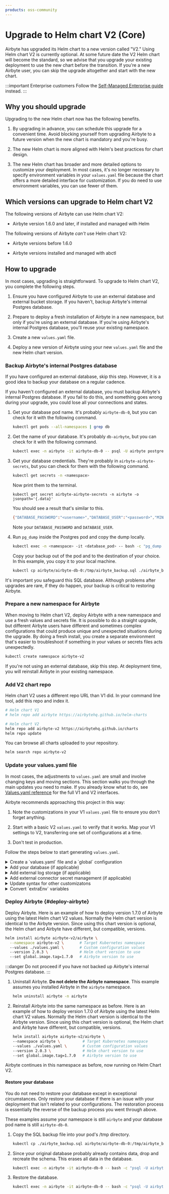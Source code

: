 ```yaml
---
products: oss-community
---
```



# Upgrade to Helm chart V2 (Core)

Airbyte has upgraded its Helm chart to a new version called "V2." Using Helm chart V2 is currently optional. At some future date the V2 Helm chart will become the standard, so we advise that you upgrade your existing deployment to use the new chart before the transition. If you're a new Airbyte user, you can skip the upgrade altogether and start with the new chart.

:::important Enterprise customers
Follow the [Self-Managed Enterprise guide](../enterprise-setup/chart-v2-enterprise) instead.
:::

## Why you should upgrade

Upgrading to the new Helm chart now has the following benefits.

1. By upgrading in advance, you can schedule this upgrade for a convenient time. Avoid blocking yourself from upgrading Airbyte to a future version when the new chart is mandatory and you're busy.

2. The new Helm chart is more aligned with Helm's best practices for chart design.

3. The new Helm chart has broader and more detailed options to customize your deployment. In most cases, it's no longer necessary to specify environment variables in your `values.yaml` file because the chart offers a more detailed interface for customization. If you do need to use environment variables, you can use fewer of them.

## Which versions can upgrade to Helm chart V2

The following versions of Airbyte can use Helm chart V2:

- Airbyte version 1.6.0 and later, if installed and managed with Helm

The following versions of Airbyte _can't_ use Helm chart V2:

- Airbyte versions before 1.6.0

- Airbyte versions installed and managed with abctl

## How to upgrade

In most cases, upgrading is straightforward. To upgrade to Helm chart V2, you complete the following steps.

1. Ensure you have configured Airbyte to use an external database and external bucket storage. If you haven't, backup Airbyte's internal Postgres database.

2. Prepare to deploy a fresh installation of Airbyte in a new namespace, but only if you're using an external database. If you're using Airbyte's internal Postgres database, you'll reuse your existing namespace.

3. Create a new `values.yaml` file.

4. Deploy a new version of Airbyte using your new `values.yaml` file and the new Helm chart version.

### Backup Airbyte's internal Postgres database

<Tabs groupId="external-db">
<TabItem value='db-yes' label='External database' default>

If you have configured an external database, skip this step. However, it is a good idea to backup your database on a regular cadence.

</TabItem>
<TabItem value='db-no' label='No external database' default>

If you haven't configured an external database, you must backup Airbyte's internal Postgres database. If you fail to do this, and something goes wrong during your upgrade, you could lose all your connections and states.

1. Get your database pod name. It's probably `airbyte-db-0`, but you can check for it with the following command.

    ```bash
    kubectl get pods --all-namespaces | grep db
    ```

2. Get the name of your database. It's probably `db-airbyte`, but you can check for it with the following command.

    ```bash
    kubectl exec -n airbyte -it airbyte-db-0 -- psql -U airbyte postgres
    ```

3. Get your database credentials. They're probably in `airbyte-airbyte-secrets`, but you can check for them with the following command.

    ```bash
    kubectl get secrets -n <namespace>
    ```

    Now print them to the terminal.

    ```
    kubectl get secret airbyte-airbyte-secrets -n airbyte -o jsonpath='{.data}'
    ```

    You should see a result that's similar to this.

    ```bash
    {"DATABASE_PASSWORD":"<username>","DATABASE_USER":"<password>","MINIO_ACCESS_KEY_ID":"<key>","MINIO_SECRET_ACCESS_KEY":"<key>","WORKLOAD_API_BEARER_TOKEN":"<key>"}%   
    ```

    Note your `DATABASE_PASSWORD` and `DATABASE_USER`.

4. Run `pg_dump` inside the Postgres pod and copy the dump locally.

    ```bash
    kubectl exec -n <namespace> -it <database_pod> -- bash -c "pg_dump -U airbyte db-airbyte > /tmp/airbyte_backup.sql"
    ```

    Copy your backup out of the pod and to the destination of your choice. In this example, you copy it to your local machine.

    ```bash
    kubectl cp airbyte/airbyte-db-0:/tmp/airbyte_backup.sql ./airbyte_backup.sql
    ```

It's important you safeguard this SQL database. Although problems after upgrades are rare, if they do happen, your backup is critical to restoring Airbyte.

</TabItem>
</Tabs>

### Prepare a new namespace for Airbyte

<Tabs groupId="external-db">
<TabItem value='db-yes' label='External database' default>

When moving to Helm chart V2, deploy Airbyte with a new namespace and use a fresh values and secrets file. It is possible to do a straight upgrade, but different Airbyte users have different and sometimes complex configurations that could produce unique and unexpected situations during the upgrade. By doing a fresh install, you create a separate environment that's easier to troubleshoot if something in your values or secrets files acts unexpectedly.

```bash
kubectl create namespace airbyte-v2
```

</TabItem>
<TabItem value='db-no' label='No external database' default>

If you're not using an external database, skip this step. At deployment time, you will reinstall Airbyte in your existing namespace.

</TabItem>
</Tabs>

### Add V2 chart repo

Helm chart V2 uses a different repo URL than V1 did. In your command line tool, add this repo and index it.

```bash
# Helm chart V1
# helm repo add airbyte https://airbytehq.github.io/helm-charts

# Helm chart V2
helm repo add airbyte-v2 https://airbytehq.github.io/charts
helm repo update
```

You can browse all charts uploaded to your repository.

```bash
helm search repo airbyte-v2
```

### Update your values.yaml file

In most cases, the adjustments to `values.yaml` are small and involve changing keys and moving sections. This section walks you through the main updates you need to make. If you already know what to do, see [Values.yaml reference](../deploying-airbyte/values) for the full V1 and V2 interfaces.

Airbyte recommends approaching this project in this way:

1. Note the customizations in your V1 `values.yaml` file to ensure you don't forget anything.

2. Start with a basic V2 `values.yaml` to verify that it works. Map your V1 settings to V2, transferring one set of configurations at a time.

3. Don't test in production.

Follow the steps below to start generating `values.yaml`.

<details>
<summary>
Create a `values.yaml` file and a `global` configuration
</summary>

Create a new `values.yaml` file on your machine. In that file, create your basic global configuration.

```yaml title="values.yaml"
global:
  edition: community

  airbyteUrl: "" # The URL where Airbyte will be reached; This should match your Ingress host
```

</details>

<details>
<summary>
Add your database (if applicable)
</summary>

If you're not using an external database, skip this step.

If you are using an external database, disable Airbyte's default Postgres database and add your own. The main difference in Helm chart V2 is the `global.database.database` key has changed to `global.database.name`.

```yaml title="values.yaml"
global: 
  database:
    # -- Secret name where database credentials are stored
    secretName: "" # e.g. "airbyte-config-secrets"
    # -- The database host
    host: ""
    # -- The database port
    port:
    # -- The database name - this key used to be "database" in Helm chart 1.0
    name: ""

    # Use EITHER user or userSecretKey, but not both
    # -- The database user
    user: ""
    # -- The key within `secretName` where the user is stored
    userSecretKey: "" # e.g. "database-user"

    # Use EITHER password or passwordSecretKey, but not both
    # -- The database password
    password: ""
    # -- The key within `secretName` where the password is stored
    passwordSecretKey: "" # e.g."database-password"

postgresql:
  enabled: false
```

</details>

<details>
<summary>
Add external log storage (if applicable)
</summary>

If you're using external log storage, implement it. If you aren't, skip this step.

<Tabs groupId="storage-type">
<TabItem value='s3' label='AWS S3' default>

```yaml
global:
  storage:
    type: s3
    secretName: airbyte-config-secrets  # Name of your Kubernetes secret
    bucket:
      log: airbyte-bucket
      state: airbyte-bucket
      workloadOutput: airbyte-bucket
      activityPayload: airbyte-bucket
    s3:
      region: "" ## e.g. us-east-1
      authenticationType: credentials ## Use "credentials" or "instanceProfile"
      accessKeyId: ""
      secretAccessKey: ""
```

</TabItem>
<TabItem value='gcs' label='Google Cloud Storage'>

**Option 1: Provide credentials directly in values.yaml**

```yaml
global:
  storage:
    type: gcs
    bucket:
      log: airbyte-bucket
      state: airbyte-bucket
      workloadOutput: airbyte-bucket
      activityPayload: airbyte-bucket
    gcs:
      projectId: <project-id>
      credentialsJson: <raw-json-content>  # Provide the raw JSON service account key (not base64-encoded)
      credentialsJsonPath: /secrets/gcs-log-creds/gcp.json
```

**Option 2: Use an external Kubernetes secret**

If you've already created a Kubernetes secret with your GCS credentials:

```yaml
global:
  storage:
    type: gcs
    storageSecretName: <your-existing-secret-name>  # Name of your existing Kubernetes secret
    bucket:
      log: airbyte-bucket
      state: airbyte-bucket
      workloadOutput: airbyte-bucket
      activityPayload: airbyte-bucket
    gcs:
      projectId: <project-id>
      credentialsJsonPath: /secrets/gcs-log-creds/gcp.json
```

</TabItem>
<TabItem value='azure' label='Azure Blob Storage'>

```yaml
global:
  storage:
    type: azure
    secretName: airbyte-config-secrets  # Name of your Kubernetes secret
    bucket:
      log: airbyte-bucket
      state: airbyte-bucket
      workloadOutput: airbyte-bucket
      activityPayload: airbyte-bucket
    azure:
      # one of the following: connectionString, connectionStringSecretKey
      connectionString: <azure storage connection string>
      connectionStringSecretKey: <secret coordinate containing an existing connection-string secret>
```

</TabItem>
</Tabs>

</details>

<details>
<summary>
Add external connector secret management (if applicable)
</summary>

If you're using external secret management, implement it. If you aren't, skip this step.

```yaml
global:
  secretsManager:
    enabled: false
    type: "" # one of: VAULT, GOOGLE_SECRET_MANAGER, AWS_SECRET_MANAGER, AZURE_KEY_VAULT, TESTING_CONFIG_DB_TABLE
    secretName: "airbyte-config-secrets"

    # Set ONE OF the following groups of configurations, based on your configuration in global.secretsManager.type.

    awsSecretManager:
      region: <aws-region>
      authenticationType: credentials ## Use "credentials" or "instanceProfile"
      tags: ## Optional - You may add tags to new secrets created by Airbyte.
      - key: ## e.g. team
          value: ## e.g. deployments
        - key: business-unit
          value: engineering
      kms: ## Optional - ARN for KMS Decryption.

    # OR

    googleSecretManager:
      projectId: <project-id>
      credentialsSecretKey: gcp.json

    # OR

    azureKeyVault:
      tenantId: ""
      vaultUrl: ""
      clientId: ""
      clientIdSecretKey: ""
      clientSecret: ""
      clientSecretSecretKey: ""
      tags: ""

    # OR

    vault:
      address: ""
      prefix: ""
      authToken: ""
      authTokenSecretKey: ""
```

</details>

<details>
<summary>
Update syntax for other customizatons
</summary>

If you have further customizations in your V1 values.yaml file, move those over to your new values.yaml file, and update key names where appropriate.

- Change hyphenated V1 keys keys to camel case in V2. For example, when copying over `workload-launcher`, change it to `workloadLauncher`.

- Some keys have different names. For example, `orchestrator` is `containerOrchestrator` in V2.

Here is the full list of changes.

<HelmSyntaxConversion/>

</details>

<details>
<summary>
Convert `extraEnv` variables
</summary>

In previous versions of your values.yaml file, you might have specified a number of environment variables through `extraEnv`. Many (but not all) of these variables have a dedicated interface in Helm chart V2. For example, look at the following configuration, which tells `workload-launcher` to run pods in the `jobs` node group.

```yaml title="values.yaml using Helm chart V1"
workload-launcher:
  nodeSelector:
    type: static
  ## Pods spun up by the workload launcher will run in the 'jobs' node group.
  extraEnv:
    - name: JOB_KUBE_NODE_SELECTORS
      value: type=jobs
    - name: SPEC_JOB_KUBE_NODE_SELECTORS
      value: type=jobs
    - name: CHECK_JOB_KUBE_NODE_SELECTORS
      value: type=jobs
    - name: DISCOVER_JOB_KUBE_NODE_SELECTORS
      value: type=jobs
```

You can specify these values directly without using environment variables, achieving the same effect.

```yaml title="values.yaml using Helm chart V2"
global:
  jobs:
    kube:
      nodeSelector:
        type: jobs
      scheduling:
        check:
          nodeSelectors:
            type: jobs
        discover:
          nodeSelectors:
            type: jobs
        spec:
          nodeSelectors:
            type: jobs

workloadLauncher:
  nodeSelector:
    type: static
```

<EnvironmentVarConversion/>

</details>

### Deploy Airbyte {#deploy-airbyte}

<Tabs groupId="external-db">
<TabItem value='db-yes' label='External database' default>

Deploy Airbyte. Here is an example of how to deploy version 1.7.0 of Airbyte using the latest Helm chart V2 values. Normally the Helm chart version is identical to the Airbyte version. Since using this chart version is optional, the Helm chart and Airbyte have different, but compatible, versions.

```bash
helm install airbyte airbyte-v2/airbyte \
  --namespace airbyte-v2 \       # Target Kubernetes namespace
  --values ./values.yaml \       # Custom configuration values
  --version 2.0.3 \              # Helm chart version to use
  --set global.image.tag=1.7.0   # Airbyte version to use
```

</TabItem>
<TabItem value='db-no' label='No external database' default>

:::danger
Do not proceed if you have not backed up Airbyte's internal Postgres database.
:::
  
1. Uninstall Airbyte. **Do not delete the Airbyte namespace**. This example assumes you installed Airbyte in the `airbyte` namespace.

    ```bash
    helm uninstall airbyte -n airbyte
    ```

2. Reinstall Airbyte into the same namespace as before. Here is an example of how to deploy version 1.7.0 of Airbyte using the latest Helm chart V2 values. Normally the Helm chart version is identical to the Airbyte version. Since using this chart version is optional, the Helm chart and Airbyte have different, but compatible, versions.

    ```bash
    helm install airbyte airbyte-v2/airbyte \
    --namespace airbyte \          # Target Kubernetes namespace
    --values ./values.yaml \       # Custom configuration values
    --version 2.0.3 \              # Helm chart version to use
    --set global.image.tag=1.7.0   # Airbyte version to use
    ```

Airbyte continues in this namespace as before, now running on Helm Chart V2.

#### Restore your database

You do not need to restore your database except in exceptional circumstances. Only restore your database if there is an issue with your deployment that isn't related to your configurations. The restoration process is essentially the reverse of the backup process you went through above.

These examples assume your namespace is still `airbyte` and your database pod name is still `airbyte-db-0`.

1. Copy the SQL backup file into your pod's /tmp directory.

    ```bash
    kubectl cp ./airbyte_backup.sql airbyte/airbyte-db-0:/tmp/airbyte_backup.sql
    ```

2. Since your original database probably already contains data, drop and recreate the schema. This erases all data in the database.

    ```bash
    kubectl exec -n airbyte -it airbyte-db-0 -- bash -c "psql -U airbyte -d db-airbyte -c 'DROP SCHEMA public CASCADE; CREATE SCHEMA public;'"
    ```

3. Restore the database.

    ```bash
    kubectl exec -n airbyte -it airbyte-db-0 -- bash -c "psql -U airbyte -d db-airbyte < /tmp/airbyte_backup.sql"
    ```

</TabItem>
</Tabs>
